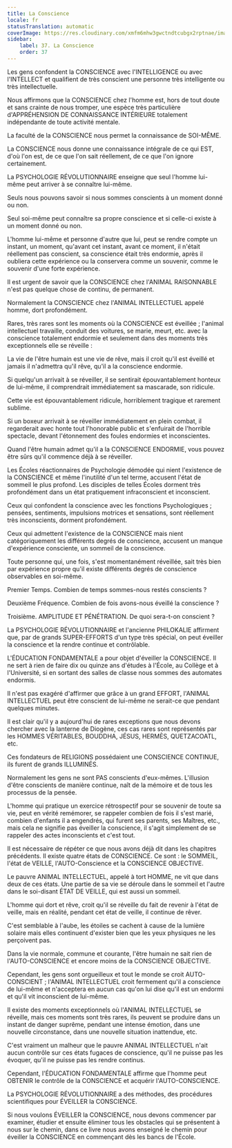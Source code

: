 ```yaml
---
title: La Conscience
locale: fr
statusTranslation: automatic
coverImage: https://res.cloudinary.com/xmfm6mhw3gwctndtcubgx2rptnae/image/upload/v1740337243/small_cover_educacion_fundamental_a051170f1c.webp
sidebar:
    label: 37. La Conscience
    order: 37
---
```

Les gens confondent la CONSCIENCE avec l'INTELLIGENCE ou avec l'INTELLECT et qualifient de très conscient une personne très intelligente ou très intellectuelle.

Nous affirmons que la CONSCIENCE chez l'homme est, hors de tout doute et sans crainte de nous tromper, une espèce très particulière d'APPRÉHENSION DE CONNAISSANCE INTÉRIEURE totalement indépendante de toute activité mentale.

La faculté de la CONSCIENCE nous permet la connaissance de SOI-MÊME.

La CONSCIENCE nous donne une connaissance intégrale de ce qui EST, d'où l'on est, de ce que l'on sait réellement, de ce que l'on ignore certainement.

La PSYCHOLOGIE RÉVOLUTIONNAIRE enseigne que seul l'homme lui-même peut arriver à se connaître lui-même.

Seuls nous pouvons savoir si nous sommes conscients à un moment donné ou non.

Seul soi-même peut connaître sa propre conscience et si celle-ci existe à un moment donné ou non.

L'homme lui-même et personne d'autre que lui, peut se rendre compte un instant, un moment, qu'avant cet instant, avant ce moment, il n'était réellement pas conscient, sa conscience était très endormie, après il oubliera cette expérience ou la conservera comme un souvenir, comme le souvenir d'une forte expérience.

Il est urgent de savoir que la CONSCIENCE chez l'ANIMAL RAISONNABLE n'est pas quelque chose de continu, de permanent.

Normalement la CONSCIENCE chez l'ANIMAL INTELLECTUEL appelé homme, dort profondément.

Rares, très rares sont les moments où la CONSCIENCE est éveillée ; l'animal intellectuel travaille, conduit des voitures, se marie, meurt, etc. avec la conscience totalement endormie et seulement dans des moments très exceptionnels elle se réveille :

La vie de l'être humain est une vie de rêve, mais il croit qu'il est éveillé et jamais il n'admettra qu'il rêve, qu'il a la conscience endormie.

Si quelqu'un arrivait à se réveiller, il se sentirait épouvantablement honteux de lui-même, il comprendrait immédiatement sa mascarade, son ridicule.

Cette vie est épouvantablement ridicule, horriblement tragique et rarement sublime.

Si un boxeur arrivait à se réveiller immédiatement en plein combat, il regarderait avec honte tout l'honorable public et s'enfuirait de l'horrible spectacle, devant l'étonnement des foules endormies et inconscientes.

Quand l'être humain admet qu'il a la CONSCIENCE ENDORMIE, vous pouvez être sûrs qu'il commence déjà à se réveiller.

Les Écoles réactionnaires de Psychologie démodée qui nient l'existence de la CONSCIENCE et même l'inutilité d'un tel terme, accusent l'état de sommeil le plus profond. Les disciples de telles Écoles dorment très profondément dans un état pratiquement infraconscient et inconscient.

Ceux qui confondent la conscience avec les fonctions Psychologiques ; pensées, sentiments, impulsions motrices et sensations, sont réellement très inconscients, dorment profondément.

Ceux qui admettent l'existence de la CONSCIENCE mais nient catégoriquement les différents degrés de conscience, accusent un manque d'expérience consciente, un sommeil de la conscience.

Toute personne qui, une fois, s'est momentanément réveillée, sait très bien par expérience propre qu'il existe différents degrés de conscience observables en soi-même.

Premier Temps. Combien de temps sommes-nous restés conscients ?

Deuxième Fréquence. Combien de fois avons-nous éveillé la conscience ?

Troisième. AMPLITUDE ET PÉNÉTRATION. De quoi sera-t-on conscient ?

La PSYCHOLOGIE RÉVOLUTIONNAIRE et l'ancienne PHILOKALIE affirment que, par de grands SUPER-EFFORTS d'un type très spécial, on peut éveiller la conscience et la rendre continue et contrôlable.

L'ÉDUCATION FONDAMENTALE a pour objet d'éveiller la CONSCIENCE. Il ne sert à rien de faire dix ou quinze ans d'études à l'École, au Collège et à l'Université, si en sortant des salles de classe nous sommes des automates endormis.

Il n'est pas exagéré d'affirmer que grâce à un grand EFFORT, l'ANIMAL INTELLECTUEL peut être conscient de lui-même ne serait-ce que pendant quelques minutes.

Il est clair qu'il y a aujourd'hui de rares exceptions que nous devons chercher avec la lanterne de Diogène, ces cas rares sont représentés par les HOMMES VÉRITABLES, BOUDDHA, JÉSUS, HERMÈS, QUETZACOATL, etc.

Ces fondateurs de RELIGIONS possédaient une CONSCIENCE CONTINUE, ils furent de grands ILLUMINÉS.

Normalement les gens ne sont PAS conscients d'eux-mêmes. L'illusion d'être conscients de manière continue, naît de la mémoire et de tous les processus de la pensée.

L'homme qui pratique un exercice rétrospectif pour se souvenir de toute sa vie, peut en vérité remémorer, se rappeler combien de fois il s'est marié, combien d'enfants il a engendrés, qui furent ses parents, ses Maîtres, etc., mais cela ne signifie pas éveiller la conscience, il s'agit simplement de se rappeler des actes inconscients et c'est tout.

Il est nécessaire de répéter ce que nous avons déjà dit dans les chapitres précédents. Il existe quatre états de CONSCIENCE. Ce sont : le SOMMEIL, l'état de VEILLE, l'AUTO-Conscience et la CONSCIENCE OBJECTIVE.

Le pauvre ANIMAL INTELLECTUEL, appelé à tort HOMME, ne vit que dans deux de ces états. Une partie de sa vie se déroule dans le sommeil et l'autre dans le soi-disant ÉTAT DE VEILLE, qui est aussi un sommeil.

L'homme qui dort et rêve, croit qu'il se réveille du fait de revenir à l'état de veille, mais en réalité, pendant cet état de veille, il continue de rêver.

C'est semblable à l'aube, les étoiles se cachent à cause de la lumière solaire mais elles continuent d'exister bien que les yeux physiques ne les perçoivent pas.

Dans la vie normale, commune et courante, l'être humain ne sait rien de l'AUTO-CONSCIENCE et encore moins de la CONSCIENCE OBJECTIVE.

Cependant, les gens sont orgueilleux et tout le monde se croit AUTO-CONSCIENT ; l'ANIMAL INTELLECTUEL croit fermement qu'il a conscience de lui-même et n'acceptera en aucun cas qu'on lui dise qu'il est un endormi et qu'il vit inconscient de lui-même.

Il existe des moments exceptionnels où l'ANIMAL INTELLECTUEL se réveille, mais ces moments sont très rares, ils peuvent se produire dans un instant de danger suprême, pendant une intense émotion, dans une nouvelle circonstance, dans une nouvelle situation inattendue, etc.

C'est vraiment un malheur que le pauvre ANIMAL INTELLECTUEL n'ait aucun contrôle sur ces états fugaces de conscience, qu'il ne puisse pas les évoquer, qu'il ne puisse pas les rendre continus.

Cependant, l'ÉDUCATION FONDAMENTALE affirme que l'homme peut OBTENIR le contrôle de la CONSCIENCE et acquérir l'AUTO-CONSCIENCE.

La PSYCHOLOGIE RÉVOLUTIONNAIRE a des méthodes, des procédures scientifiques pour ÉVEILLER la CONSCIENCE.

Si nous voulons ÉVEILLER la CONSCIENCE, nous devons commencer par examiner, étudier et ensuite éliminer tous les obstacles qui se présentent à nous sur le chemin, dans ce livre nous avons enseigné le chemin pour éveiller la CONSCIENCE en commençant dès les bancs de l'École.

